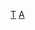 {{asbox
| image     = The Luce Chapel 2.jpg
| pix       = 30
| subject   = 
| qualifier = 與[[台灣]][[:Category:台灣建築|建築]]相關
| category  = 台灣建築小作品
| tempsort  =  
| name      = Template:Taiwanese building-stub
}}
<noinclude>
[[Category:建築小作品模板|T]]
[[Category:台灣小作品模板|A]]
</noinclude>